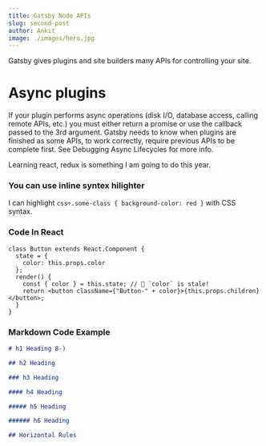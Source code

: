 ```yaml
---
title: Gatsby Node APIs
slug: second-post
author: Ankit
image: ./images/hero.jpg
---
```


Gatsby gives plugins and site builders many APIs for controlling your site.

# Async plugins

If your plugin performs async operations (disk I/O, database access, calling remote APIs, etc.) you must either return a promise or use the callback passed to the 3rd argument. Gatsby needs to know when plugins are finished as some APIs, to work correctly, require previous APIs to be complete first. See Debugging Async Lifecycles for more info.

Learning react, redux is something I am going to do this year.

### You can use inline syntex hilighter

I can highlight `css÷.some-class { background-color: red }` with CSS syntax.

### Code In React

```jsx{1,4}
class Button extends React.Component {
  state = {
    color: this.props.color
  };
  render() {
    const { color } = this.state; // 🔴 `color` is stale!
    return <button className={"Button-" + color}>{this.props.children}</button>;
  }
}
```

### Markdown Code Example

```md
# h1 Heading 8-)

## h2 Heading

### h3 Heading

#### h4 Heading

##### h5 Heading

###### h6 Heading

## Horizontal Rules
```
